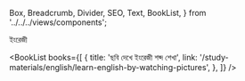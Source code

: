  Box,
  Breadcrumb,
  Divider,
  SEO,
  Text,
  BookList,
} from '../../../views/components';

<SEO pageTitle="ইংরেজী" />
<Box maxWidth={960} margin="0 auto" padding={{ xs: 3, sm: 4 }}>

<Text variant="h2" textAlign="center">
  ইংরেজী
</Text>
<Divider />
<Breadcrumb
  links={[
    { url: '/', name: 'নীড়পাতা' },
    { url: '/study-materials/', name: 'শিক্ষাপোকরণ' },
    { url: '/study-materials/english', name: 'ইংরেজী', isCurrentPage: true },
  ]}
/>
<Divider />

<BookList
  books={[
    {
      title: 'ছবি দেখে ইংরেজী শব্দ শেখা',
      link: '/study-materials/english/learn-english-by-watching-pictures',
    },
  ]}
/>

</Box>
